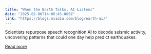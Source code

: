 ```yaml
---
title: "When the Earth Talks, AI Listens"
date: "2025-02-06T14:00:45.000Z"
link: "https://blogs.nvidia.com/blog/earth-ai/"
---
```


Scientists repurpose speech recognition AI to decode seismic activity, uncovering patterns that could one day help predict earthquakes.

[Read more](https://blogs.nvidia.com/blog/earth-ai/)
